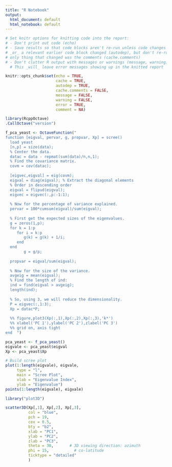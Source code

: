 ```yaml
---
title: "R Notebook"
output:
  html_document: default
  html_notebook: default
---
```


```r
# Set knitr options for knitting code into the report:
# - Don't print out code (echo)
# - Save results so that code blocks aren't re-run unless code changes (cache),
# _or_ a relevant earlier code block changed (autodep), but don't re-run if the
# only thing that changed was the comments (cache.comments)
# - Don't clutter R output with messages or warnings (message, warning)
  # This _will_ leave error messages showing up in the knitted report

knitr::opts_chunk$set(echo = TRUE, 
                      cache = TRUE,
                      autodep = TRUE,
                      cache.comments = FALSE,
                      message = FALSE,
                      warning = FALSE,
                      error = TRUE,
                      comment = NA)
```

```r
library(RcppOctave)
.CallOctave("version")
```

```r
f_pca_yeast <- OctaveFunction("
function [eigval, pervar, g, propvar, Xp] = scree()
  load yeast
  [n,p] = size(data);
  % Center the data.
  datac = data - repmat(sum(data)/n,n,1); 
  % Find the covariance matrix.
  covm = cov(datac);
  
  [eigvec,eigval] = eig(covm);
  eigval = diag(eigval); % Extract the diagonal elements
  % Order in descending order
  eigval = flipud(eigval);
  eigvec = eigvec(:,p:-1:1);
  
  % Now for the percentage of variance explained.
  pervar = 100*cumsum(eigval)/sum(eigval);
  
  % First get the expected sizes of the eigenvalues.
  g = zeros(1,p);
  for k = 1:p
     for i = k:p
        g(k) = g(k) + 1/i;
     end
  end
        g = g/p;
  
  propvar = eigval/sum(eigval);
  
  % Now for the size of the variance.
  avgeig = mean(eigval);
  % Find the length of ind:
  ind = find(eigval > avgeig);
  length(ind);
  
  % So, using 3, we will reduce the dimensionality.
  P = eigvec(:,1:3);
  Xp = datac*P;
  
  %% figure,plot3(Xp(:,1),Xp(:,2),Xp(:,3),'k*')
  %% xlabel('PC 1'),ylabel('PC 2'),zlabel('PC 3')
  %% grid on, axis tight
end  ")

```


```r
pca_yeast <- f_pca_yeast()
eigvale <- pca_yeast$eigval
Xp <- pca_yeast$Xp
```

```r

# Build scree plot
plot(1:length(eigvale), eigvale, 
     type = "l", 
     main = "Scree Plot",
     xlab = "Eigenvalue Index",
     ylab = "Eigenvalue")
points(1:length(eigvale), eigvale)
```

```r
library("plot3D")

scatter3D(Xp[,1], Xp[,2], Xp[,3],
          col = "blue",
          pch = 19,
          cex = 0.5,
          bty = "b2",
          xlab = "PC1",
          ylab = "PC2",
          zlab = "PC3",
          theta = 30,       # 3D viewing direction: azimuth
          phi = 15,           # co-latitude
          ticktype = "detailed"
          )
```

